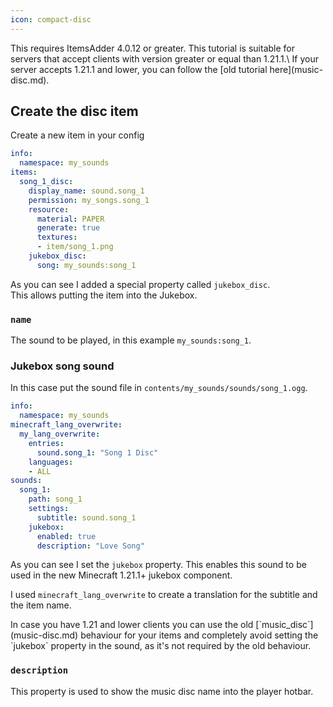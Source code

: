 ```yaml
---
icon: compact-disc
---
```


<Warning>
This requires ItemsAdder 4.0.12 or greater.
</Warning>



<Warning>
This tutorial is suitable for servers that accept clients with version greater or equal than 1.21.1.\
If your server accepts 1.21.1 and lower, you can follow the [old tutorial here](music-disc.md).
</Warning>


## Create the disc item

Create a new item in your config

```yaml
info:
  namespace: my_sounds
items:
  song_1_disc:
    display_name: sound.song_1
    permission: my_songs.song_1
    resource:
      material: PAPER
      generate: true
      textures:
      - item/song_1.png
    jukebox_disc:
      song: my_sounds:song_1
```

As you can see I added a special property called `jukebox_disc`.\
This allows putting the item into the Jukebox.

### **`name`**&#x20;

The sound to be played, in this example `my_sounds:song_1`.

### Jukebox song sound

In this case put the sound file in `contents/my_sounds/sounds/song_1.ogg`.

```yaml
info:
  namespace: my_sounds
minecraft_lang_overwrite:
  my_lang_overwrite:
    entries:
      sound.song_1: "Song 1 Disc"
    languages:
    - ALL
sounds:
  song_1:
    path: song_1
    settings:
      subtitle: sound.song_1
    jukebox:
      enabled: true
      description: "Love Song"
```

As you can see I set the `jukebox` property. This enables this sound to be used in the new Minecraft 1.21.1+ jukebox component.

I used `minecraft_lang_overwrite` to create a translation for the subtitle and the item name.


<Note>
In case you have 1.21 and lower clients you can use the old [`music_disc`](music-disc.md) behaviour for your items and completely avoid setting the `jukebox` property in the sound, as it's not required by the old behaviour.
</Note>


### `description`

This property is used to show the music disc name into the player hotbar.
